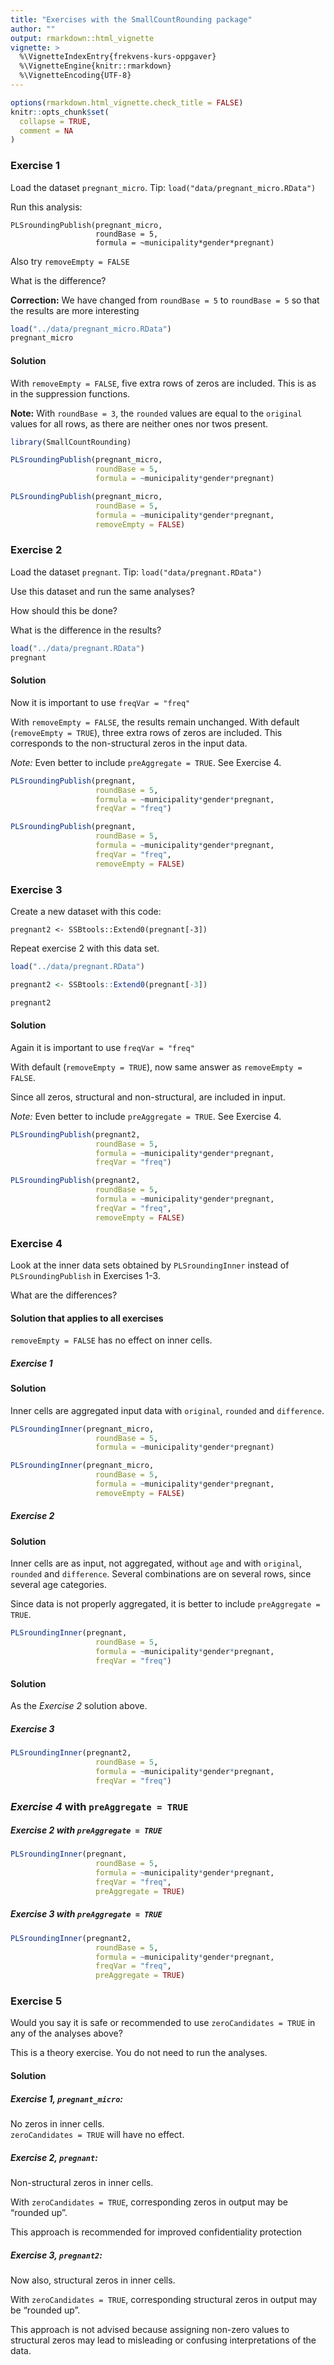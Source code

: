 ```yaml
---
title: "Exercises with the SmallCountRounding package"
author: ""
output: rmarkdown::html_vignette
vignette: >
  %\VignetteIndexEntry{frekvens-kurs-oppgaver}
  %\VignetteEngine{knitr::rmarkdown}
  %\VignetteEncoding{UTF-8}
---
```


```r
options(rmarkdown.html_vignette.check_title = FALSE)
knitr::opts_chunk$set(
  collapse = TRUE,
  comment = NA
)

```





### Exercise 1

Load the dataset `pregnant_micro`. Tip: `load("data/pregnant_micro.RData")`

Run this analysis:
```
PLSroundingPublish(pregnant_micro, 
                   roundBase = 5, 
                   formula = ~municipality*gender*pregnant)
```

Also try `removeEmpty = FALSE`

What is the difference?

**Correction:** We have changed from  `roundBase = 5` to `roundBase = 5` 
                so that the results are more interesting

```r
load("../data/pregnant_micro.RData")
pregnant_micro
```

#### Solution

With `removeEmpty = FALSE`, five extra rows of zeros are included. This is as in the suppression functions.

**Note:** With  `roundBase = 3`, the `rounded` values are equal to the `original` values for all rows, as there are neither ones nor twos present.


```r

library(SmallCountRounding)

PLSroundingPublish(pregnant_micro, 
                   roundBase = 5, 
                   formula = ~municipality*gender*pregnant)

PLSroundingPublish(pregnant_micro, 
                   roundBase = 5, 
                   formula = ~municipality*gender*pregnant,
                   removeEmpty = FALSE)

```



### Exercise 2

Load the dataset `pregnant`. Tip: `load("data/pregnant.RData")`



Use this dataset and run the same analyses?

How should this be done?

What is the difference in the results?



```r
load("../data/pregnant.RData")
pregnant
```

#### Solution

Now it is important to use `freqVar = "freq"`

With `removeEmpty = FALSE`, the results remain unchanged.
With default (`removeEmpty = TRUE`), three extra rows of zeros are included. 
This corresponds to the non-structural zeros in the input data. 

*Note:* Even better to include `preAggregate = TRUE`. See Exercise 4. 


```r
PLSroundingPublish(pregnant, 
                   roundBase = 5, 
                   formula = ~municipality*gender*pregnant,
                   freqVar = "freq")

PLSroundingPublish(pregnant, 
                   roundBase = 5, 
                   formula = ~municipality*gender*pregnant,
                   freqVar = "freq",
                   removeEmpty = FALSE)

```




### Exercise 3

Create a new dataset with this code:

```
pregnant2 <- SSBtools::Extend0(pregnant[-3])
```

Repeat exercise 2 with this data set.


```r
load("../data/pregnant.RData")

pregnant2 <- SSBtools::Extend0(pregnant[-3])

pregnant2
```

#### Solution

Again it is important to use `freqVar = "freq"`

With default (`removeEmpty = TRUE`), now same answer as `removeEmpty = FALSE`.

Since all zeros, structural and non-structural, are included in input.  

*Note:* Even better to include `preAggregate = TRUE`. See Exercise 4. 


```r

PLSroundingPublish(pregnant2, 
                   roundBase = 5, 
                   formula = ~municipality*gender*pregnant,
                   freqVar = "freq")

PLSroundingPublish(pregnant2, 
                   roundBase = 5, 
                   formula = ~municipality*gender*pregnant,
                   freqVar = "freq",
                   removeEmpty = FALSE)

```


### Exercise 4

Look at the inner data sets obtained by 
`PLSroundingInner` instead of `PLSroundingPublish` in Exercises 1-3.

What are the differences?


#### Solution that applies to all exercises

`removeEmpty = FALSE` has no effect on inner cells. 


##### *Exercise 1*


#### Solution

Inner cells are aggregated input data with `original`, `rounded` and `difference`.


```r

PLSroundingInner(pregnant_micro, 
                   roundBase = 5, 
                   formula = ~municipality*gender*pregnant)

PLSroundingInner(pregnant_micro, 
                   roundBase = 5, 
                   formula = ~municipality*gender*pregnant,
                   removeEmpty = FALSE)

```


##### *Exercise 2*


#### Solution

Inner cells are as input, not aggregated,  without `age` and with `original`, `rounded` and `difference`.
Several combinations are on several rows, since several age categories. 

Since data is not properly aggregated, it is better to include `preAggregate = TRUE`.


```r
PLSroundingInner(pregnant, 
                   roundBase = 5, 
                   formula = ~municipality*gender*pregnant,
                   freqVar = "freq")

```



#### Solution

As the *Exercise 2* solution above.


##### *Exercise 3*



```r

PLSroundingInner(pregnant2, 
                   roundBase = 5, 
                   formula = ~municipality*gender*pregnant,
                   freqVar = "freq")
```



### *Exercise 4*  with  `preAggregate = TRUE`


##### *Exercise 2* with  `preAggregate = TRUE`


```r
PLSroundingInner(pregnant, 
                   roundBase = 5, 
                   formula = ~municipality*gender*pregnant,
                   freqVar = "freq",
                   preAggregate = TRUE)

```



##### *Exercise 3* with  `preAggregate = TRUE`



```r
PLSroundingInner(pregnant2, 
                   roundBase = 5, 
                   formula = ~municipality*gender*pregnant,
                   freqVar = "freq",
                   preAggregate = TRUE)

```




### Exercise 5

Would you say it is safe or recommended to use `zeroCandidates = TRUE` in any of the analyses above?

This is a theory exercise. You do not need to run the analyses.



#### Solution


##### *Exercise 1*, `pregnant_micro`:

No zeros in inner cells.  
`zeroCandidates = TRUE` will have no effect.


##### *Exercise 2*, `pregnant`:

Non-structural zeros in inner cells.  

With `zeroCandidates = TRUE`, corresponding zeros in output may be “rounded up”.

This approach is recommended for improved confidentiality protection


##### *Exercise 3*, `pregnant2`:


Now also, structural zeros in inner cells.  

With `zeroCandidates = TRUE`, corresponding structural zeros in output may be “rounded up”.

This approach is not advised because assigning non-zero values to structural zeros may lead to misleading or confusing interpretations of the data.



